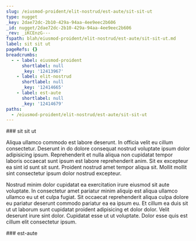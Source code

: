 ```yaml
---
slug: /eiusmod-proident/elit-nostrud/est-aute/sit-sit-ut
type: nugget
_key: 2dae72dc-2b10-429a-94aa-4ee9eec2b606
_id: nugget/2dae72dc-2b10-429a-94aa-4ee9eec2b606
_rev: _iKCEnzG---
fspath: blah/eiusmod-proident/elit-nostrud/est-aute/sit-sit-ut.md
label: sit sit ut
pageRefs: {}
breadcrumbs:
  - - label: eiusmod-proident
      shortlabel: null
      _key: '12413967'
    - label: elit-nostrud
      shortlabel: null
      _key: '12414665'
    - label: est-aute
      shortlabel: null
      _key: '12414679'
paths:
  - /eiusmod-proident/elit-nostrud/est-aute/sit-sit-ut
---
```


<NuggetArea>
<Nugget slug="/eiusmod-proident/elit-nostrud/est-aute/sit-sit-ut" type="nugget" _key="2dae72dc-2b10-429a-94aa-4ee9eec2b606" _id="nugget/2dae72dc-2b10-429a-94aa-4ee9eec2b606" _rev="_iKCEnzG---" fspath="blah/eiusmod-proident/elit-nostrud/est-aute/sit-sit-ut.md" label="sit sit ut" paths="/eiusmod-proident/elit-nostrud/est-aute/sit-sit-ut">
<NuggetBody>
### sit sit ut

Aliqua ullamco commodo est labore deserunt. In officia velit eu cillum consectetur. Deserunt in do dolore consequat nostrud voluptate ipsum dolor adipisicing ipsum. Reprehenderit et nulla aliqua non cupidatat tempor laboris occaecat sunt ipsum est labore reprehenderit anim. Sit ex excepteur ea sint id sunt sit sunt. Proident nostrud amet tempor aliqua sit. Mollit mollit sint consectetur ipsum dolor nostrud excepteur.

Nostrud minim dolor cupidatat ea exercitation irure eiusmod sit aute voluptate. In consectetur amet pariatur minim aliquip est aliqua ullamco ullamco eu ut et culpa fugiat. Sit occaecat reprehenderit aliqua culpa dolore eu pariatur deserunt commodo pariatur ea ea ipsum eu. Et cillum ea duis sit ut ut laborum sunt cupidatat proident adipisicing et dolor dolor. Velit deserunt irure sint dolor. Cupidatat esse ut ut voluptate. Dolor esse quis est cillum elit consectetur ipsum.

</NuggetBody>
<Breadcrumbs>
<Crumbs>
<Crumb _key="12413967" label="eiusmod-proident" /><Crumb _key="12414665" label="elit-nostrud" /><Crumb _key="12414679" label="est-aute" />
</Crumbs>
</Breadcrumbs>
</Nugget>

<NuggetsInbound>
</NuggetsInbound>
<NuggetsOutbound>
</NuggetsOutbound>
</NuggetArea>
<PassagesInbound>
<Passage direction="inbound" type="passage" _key="12414679" _id="passage/12414679" _rev="_iKCEnzC--_" label="est-aute" passage="est-aute" fspath="blah/eiusmod-proident/elit-nostrud/est-aute" paths="/eiusmod-proident/elit-nostrud/est-aute" slug="/eiusmod-proident/elit-nostrud/est-aute">
<NuggetBody>
### est-aute

</NuggetBody>
<Breadcrumbs>
<Crumbs>
<Crumb _key="12413967" label="eiusmod-proident" /><Crumb _key="12414665" label="elit-nostrud" />
</Crumbs>
</Breadcrumbs>
</Passage>

</PassagesInbound>
<PassagesOutbound>
</PassagesOutbound>
